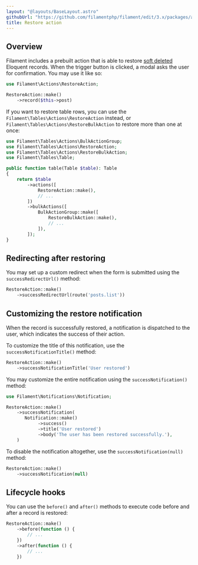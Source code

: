 ```yaml
---
layout: "@layouts/BaseLayout.astro"
githubUrl: "https://github.com/filamentphp/filament/edit/3.x/packages/actions/docs/07-prebuilt-actions/07-restore.md"
title: Restore action
---
```


## Overview

Filament includes a prebuilt action that is able to restore [soft deleted](https://laravel.com/docs/eloquent#soft-deleting) Eloquent records. When the trigger button is clicked, a modal asks the user for confirmation. You may use it like so:

```php
use Filament\Actions\RestoreAction;

RestoreAction::make()
    ->record($this->post)
```

If you want to restore table rows, you can use the `Filament\Tables\Actions\RestoreAction` instead, or `Filament\Tables\Actions\RestoreBulkAction` to restore more than one at once:

```php
use Filament\Tables\Actions\BulkActionGroup;
use Filament\Tables\Actions\RestoreAction;
use Filament\Tables\Actions\RestoreBulkAction;
use Filament\Tables\Table;

public function table(Table $table): Table
{
    return $table
        ->actions([
            RestoreAction::make(),
            // ...
        ])
        ->bulkActions([
            BulkActionGroup::make([
                RestoreBulkAction::make(),
                // ...
            ]),
        ]);
}
```

## Redirecting after restoring

You may set up a custom redirect when the form is submitted using the `successRedirectUrl()` method:

```php
RestoreAction::make()
    ->successRedirectUrl(route('posts.list'))
```

## Customizing the restore notification

When the record is successfully restored, a notification is dispatched to the user, which indicates the success of their action.

To customize the title of this notification, use the `successNotificationTitle()` method:

```php
RestoreAction::make()
    ->successNotificationTitle('User restored')
```

You may customize the entire notification using the `successNotification()` method:

```php
use Filament\Notifications\Notification;

RestoreAction::make()
    ->successNotification(
       Notification::make()
            ->success()
            ->title('User restored')
            ->body('The user has been restored successfully.'),
    )
```

To disable the notification altogether, use the `successNotification(null)` method:

```php
RestoreAction::make()
    ->successNotification(null)
```

## Lifecycle hooks

You can use the `before()` and `after()` methods to execute code before and after a record is restored:

```php
RestoreAction::make()
    ->before(function () {
        // ...
    })
    ->after(function () {
        // ...
    })
```
